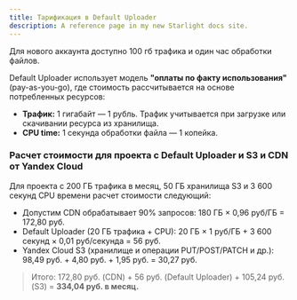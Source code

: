 ```yaml
---
title: Тарификация в Default Uploader
description: A reference page in my new Starlight docs site.
---
```



<Aside type="tip" title="Бонус при регистрации">
  Для нового аккаунта доступно 100 гб трафика и один час обработки файлов.
</Aside>

Default Uploader использует модель **"оплаты по факту использования"** (pay-as-you-go), где стоимость рассчитывается на основе потребленных ресурсов:

- **Трафик:** 1 гигабайт — 1 рубль. Трафик учитывается при загрузке или скачивании ресурса из хранилища.
- **CPU time:** 1 секунда обработки файла — 1 копейка.

### Расчет стоимости для проекта с Default Uploader и S3 и CDN от Yandex Cloud

Для проекта с 200 ГБ трафика в месяц, 50 ГБ хранилища S3 и 3 600 секунд CPU времени расчет стоимости следующий:

- Допустим CDN обрабатывает 90% запросов: 180 ГБ × 0,96 руб/ГБ = 172,80 руб.
- Default Uploader (20 ГБ трафика + CPU): 20 ГБ × 1 руб/ГБ + 3 600 секунд × 0,01 руб/секунда = 56 руб.
- Yandex Cloud S3 (хранилище и операции PUT/POST/PATCH и др.): 98,49 руб. + 4,80 руб. + 1,95 руб. = 30,27 руб.

> Итого: 172,80 руб. (CDN) + 56 руб. (Default Uploader) + 105,24 руб. (S3) = **334,04 руб. в месяц.**